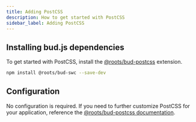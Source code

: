 ```yaml
---
title: Adding PostCSS
description: How to get started with PostCSS
sidebar_label: Adding PostCSS
---
```


## Installing bud.js dependencies

To get started with PostCSS, install the [@roots/bud-postcss](/extensions/bud-postcss) extension.

```sh npm2yarn
npm install @roots/bud-swc --save-dev
```

## Configuration

No configuration is required. If you need to further customize PostCSS for your application, reference the [@roots/bud-postcss documentation](/extensions/bud-postcss).
